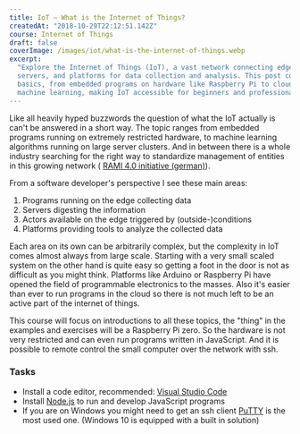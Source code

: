 ```yaml
---
title: IoT — What is the Internet of Things?
createdAt: "2018-10-29T22:12:51.142Z"
course: Internet of Things
draft: false
coverImage: /images/iot/what-is-the-internet-of-things.webp
excerpt:
  "Explore the Internet of Things (IoT), a vast network connecting edge devices,
  servers, and platforms for data collection and analysis. This post covers the
  basics, from embedded programs on hardware like Raspberry Pi to cloud-based
  machine learning, making IoT accessible for beginners and professionals alike."
---
```


Like all heavily hyped buzzwords the question of what the IoT actually is can't
be answered in a short way. The topic ranges from embedded programs running on
extremely restricted hardware, to machine learning algorithms running on large
server clusters. And in between there is a whole industry searching for the
right way to standardize management of entities in this growing network (
[RAMI 4.0 initiative (german)](https://industrie40.vdma.org/viewer/-/v2article/render/15557415)).

From a software developer's perspective I see these main areas:

1. Programs running on the edge collecting data
2. Servers digesting the information
3. Actors available on the edge triggered by (outside-)conditions
4. Platforms providing tools to analyze the collected data

Each area on its own can be arbitrarily complex, but the complexity in IoT comes
almost always from large scale. Starting with a very small scaled system on the
other hand is quite easy so getting a foot in the door is not as difficult as
you might think. Platforms like Arduino or Raspberry Pi have opened the field of
programmable electronics to the masses. Also it's easier than ever to run
programs in the cloud so there is not much left to be an active part of the
internet of things.

This course will focus on introductions to all these topics, the "thing" in the
examples and exercises will be a Raspberry Pi zero. So the hardware is not very
restricted and can even run programs written in JavaScript. And it is possible
to remote control the small computer over the network with ssh.

### Tasks

- Install a code editor, recommended:
  [Visual Studio Code](https://code.visualstudio.com/download)
- Install [Node.js](https://nodejs.org/en/) to run and develop JavaScript
  programs
- If you are on Windows you might need to get an ssh client
  [PuTTY](https://www.putty.org/) is the most used one. (Windows 10 is equipped
  with a built in solution)
